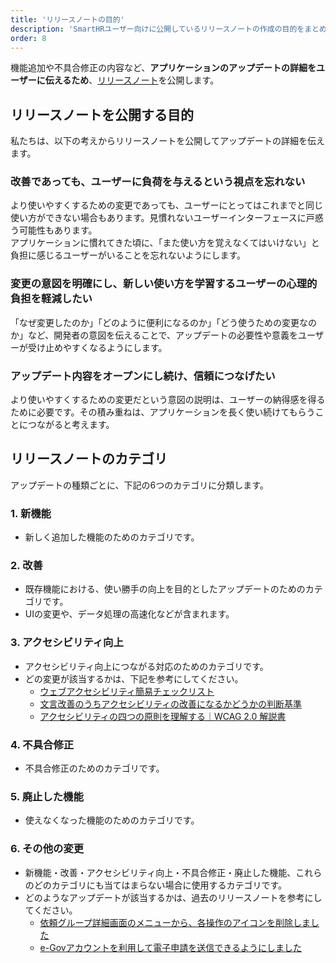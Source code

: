 ```yaml
---
title: 'リリースノートの目的'
description: 'SmartHRユーザー向けに公開しているリリースノートの作成の目的をまとめています。'
order: 8
---
```

機能追加や不具合修正の内容など、**アプリケーションのアップデートの詳細をユーザーに伝えるため**、[リリースノート](https://support.smarthr.jp/ja/release-notes/)を公開します。

## リリースノートを公開する目的
私たちは、以下の考えからリリースノートを公開してアップデートの詳細を伝えます。

### 改善であっても、ユーザーに負荷を与えるという視点を忘れない  
より使いやすくするための変更であっても、ユーザーにとってはこれまでと同じ使い方ができない場合もあります。見慣れないユーザーインターフェースに戸惑う可能性もあります。  
アプリケーションに慣れてきた頃に、「また使い方を覚えなくてはいけない」と負担に感じるユーザーがいることを忘れないようにします。

### 変更の意図を明確にし、新しい使い方を学習するユーザーの心理的負担を軽減したい  
「なぜ変更したのか」「どのように便利になるのか」「どう使うための変更なのか」など、開発者の意図を伝えることで、アップデートの必要性や意義をユーザーが受け止めやすくなるようにします。

### アップデート内容をオープンにし続け、信頼につなげたい  
より使いやすくするための変更だという意図の説明は、ユーザーの納得感を得るために必要です。その積み重ねは、アプリケーションを長く使い続けてもらうことにつながると考えます。

## リリースノートのカテゴリ
アップデートの種類ごとに、下記の6つのカテゴリに分類します。

### 1. 新機能
- 新しく追加した機能のためのカテゴリです。

### 2. 改善
- 既存機能における、使い勝手の向上を目的としたアップデートのためのカテゴリです。
- UIの変更や、データ処理の高速化などが含まれます。

### 3. アクセシビリティ向上
- アクセシビリティ向上につながる対応のためのカテゴリです。
- どの変更が該当するかは、下記を参考にしてください。
    - [ウェブアクセシビリティ簡易チェックリスト](/accessibility/check-list/)
    - [文言改善のうちアクセシビリティの改善になるかどうかの判断基準](/accessibility/text-check-list/)
    - [アクセシビリティの四つの原則を理解する｜WCAG 2.0 解説書](https://waic.jp/docs/UNDERSTANDING-WCAG20/intro.html#introduction-fourprincs-head)

### 4. 不具合修正
- 不具合修正のためのカテゴリです。

### 5. 廃止した機能
- 使えなくなった機能のためのカテゴリです。

### 6. その他の変更
- 新機能・改善・アクセシビリティ向上・不具合修正・廃止した機能、これらのどのカテゴリにも当てはまらない場合に使用するカテゴリです。
- どのようなアップデートが該当するかは、過去のリリースノートを参考にしてください。
  - [依頼グループ詳細画面のメニューから、各操作のアイコンを削除しました](https://support.smarthr.jp/ja/release-notes/keiyaku/2023-04-11/1262bee7-3e76-4691-b0aa-21a53ad38543/)
  - [e-Govアカウントを利用して電子申請を送信できるようにしました](https://support.smarthr.jp/ja/release-notes/doc/2023-10-12/1e66c7d3-5ea3-4ead-b034-23a928f4a082/)
